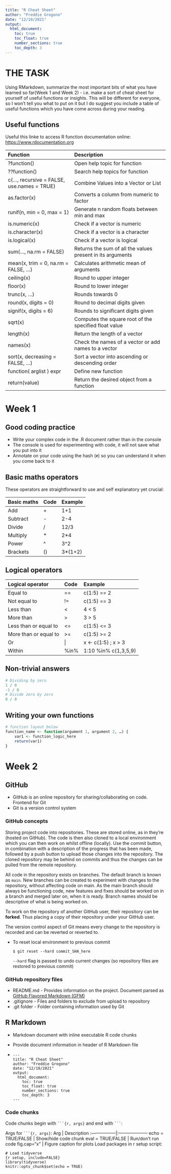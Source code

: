 ```yaml
---
title: "R Cheat Sheet"
author: "Freddie Grogono"
date: "12/10/2021"
output:
  html_document:
    toc: true
    toc_float: true
    number_sections: true
    toc_depth: 3
---
```


# THE TASK

Using RMarkdown, summarize the most important bits of what you have learned so far(Week 1 and Week 2) - i.e. make a sort of cheat sheet for yourself of useful functions or insights. This will be different for everyone, so I won’t tell you what to put on it but I do suggest you include a table of useful functions which you have come across during your reading.

## Useful functions

Useful this linke to access R function documentation online:
<https://www.rdocumentation.org>

Function                                  | Description
:-----------------------------------------|:----------------------------------------------------------
?function()                               | Open help topic for function
??function()                              | Search help topics for function
c(…, recursive = FALSE, use.names = TRUE) | Combine Values into a Vector or List
as.factor(x)                              | Converts a column from numeric to factor
runif(n, min = 0, max = 1)                | Generate n random floats between min and max
is.numeric(x)                             | Check if a vector is numeric
is.character(x)                           | Check if a vector is a character
is.logical(x)                             | Check if a vector is logical
sum(…, na.rm = FALSE)                     | Returns the sum of all the values present in its arguments
mean(x, trim = 0, na.rm = FALSE, …)       | Calculates arithmetic mean of arguments
ceiling(x)                                | Round to upper integer
floor(x)                                  | Round to lower integer
trunc(x, …)                               | Rounds towards 0
round(x, digits = 0)                      | Round to decimal digits given
signif(x, digits = 6)                     | Rounds to significant digits given
sqrt(x)                                   | Computes the square root of the specified float value
length(x)                                 | Return the length of a vector
names(x)                                  | Check the names of a vector or add names to a vector
sort(x, decreasing = FALSE, …)            | Sort a vector into ascending or descending order
function( arglist ) expr                  | Define new function
return(value)                             | Return the desired object from a function

# Week 1

## Good coding practice

- Write your complex code in the .R document rather than in the console
- The console is used for experimenting with code, it will not save what you put into it
- Annotate on your code using the hash (`#`) so you can understand it when you come back to it



## Basic maths operators

These operators are straightforward to use and self explanatory yet crucial:

Basic maths | Code | Example
:-----------|:-----|:-------
Add         | +    | 1+1
Subtract    | -    | 2-4
Divide      | /    | 12/3
Multiply    | *    | 2*4
Power       | ^    | 3^2
Brackets    | ()   | 3*(1+2)

## Logical operators

Logical operator      | Code | Example
:---------------------|:-----|:-----------
Equal to              | ==   | c(1:5) == 2
Not equal to          | !=   | c(1:5) == 3
Less than             | <    | 4 < 5
More than             | >    | 3 > 5
Less than or equal to | <=   | c(1:5) <= 3
More than or equal to | >=   | c(1:5) >= 2
Or                    | \|   | x <- c(1:5) ; x > 3 | x < 2
Within                | %in% | 1:10 %in% c(1,3,5,9)

## Non-trivial answers

```r
# Dividing by zero
1 / 0
-1 / 0
# Divide zero by zero
0 / 0
```

## Writing your own functions

```r
# function layout below
function_name <- function(argument 1, argument 2, …) {
    var1 <- function_logic_here
    return(var1)
}
```

# Week 2

## GitHub

- GitHub is an online repository for sharing/collaborating on code. Frontend for Git
- Git is a version control system

### GitHub concepts

Storing project code into repositories. These are stored online, as in they're (hosted on GitHub).
The code is then also cloned to a local environment which you can then work on whilst offline (locally).
Use the commit button, in combination with a description of the progress that has been made, followed by a push button to upload those changes into the repository.
The cloned repository may be behind on commits and thus the changes can be pulled from the remote repository.


All code in the repository exists on branches. 
The default branch is known as `main`. 
New branches can be created to experiment with changes to the repository, without affecting code on main. 
As the main branch should always be functioning code, new features and fixes should be worked on in a branch and merged later on, when it is ready.
Branch names should be descriptive of what is being worked on.

To work on the repository of another GitHub user, their repository can be **forked**.
Thus placing a copy of their repository under your GitHub user.

The version control aspect of Git means every change to the repository is recorded and can be reverted or reverted to.

- To reset local environment to previous commit

  `$ git reset --hard commit_SHA_here`

  `--hard` flag is passed to undo current changes (so repository files are restored to previous commit)

### GitHub repository files

- README.md - Provides information on the project. Document parsed as [GitHub Flavored Markdown (GFM)](https://github.github.com/gfm/)
- .gitignore - Files and folders to exclude from upload to repository
- .git folder - Folder containing information used by Git

## R Markdown

- Markdown document with inline executable R code chunks
- Provide document information in header of R Markdown file

- ```
---
title: "R Cheat Sheet"
author: "Freddie Grogono"
date: "12/10/2021"
output:
  html_document:
    toc: true
    toc_float: true
    number_sections: true
    toc_depth: 3
---
```

### Code chunks

Code chunks begin with ` ```{r, args} ` and end with ` ``` `:

Args for ` ```{r, args} `:
Arg               | Description
:-----------------|:--------------------
echo = TRUE/FALSE | Show/hide code chunk
eval = TRUE/FALSE | Run/don't run code
fig.cap="x"       | Figure caption for plots
Load packages in r setup script:
```
# Load tidyverse
{r setup, include=FALSE}
library(tidyverse)
knitr::opts_chunk$set(echo = TRUE)
```
